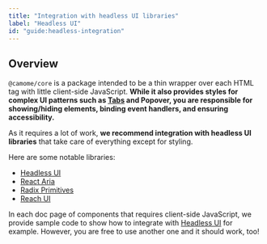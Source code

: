 ```yaml
---
title: "Integration with headless UI libraries"
label: "Headless UI"
id: "guide:headless-integration"
---
```


## Overview

`@camome/core` is a package intended to be a thin wrapper over each HTML tag with little client-side
JavaScript. **While it also provides styles for complex UI patterns such as [Tabs](/docs/components/data-display/tabs) and
Popover, you are responsible for showing/hiding elements, binding event handlers, and ensuring accessibility.**

As it requires a lot of work, **we recommend integration with headless UI libraries** that take care of everything except for styling.

Here are some notable libraries:

- [Headless UI](https://headlessui.com/)
- [React Aria](https://react-spectrum.adobe.com/react-aria/)
- [Radix Primitives](https://www.radix-ui.com/)
- [Reach UI](https://reach.tech/)

In each doc page of components that requires client-side JavaScript, we provide sample code to show how to integrate with [Headless UI](https://headlessui.com) for example. However, you are free to use another one and it should work, too!
